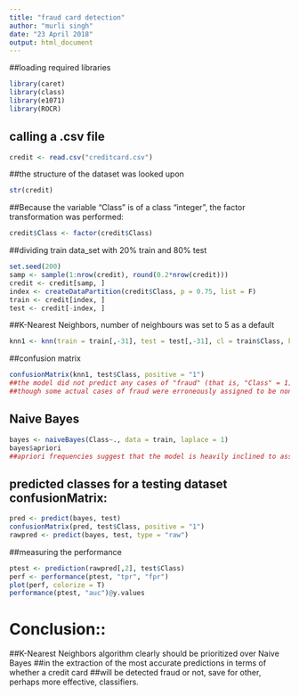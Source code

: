 ---
title: "fraud card detection"
author: "murli singh"
date: "23 April 2018"
output: html_document
---
##loading required libraries
```{r}
library(caret)
library(class)
library(e1071)
library(ROCR)
```
## calling a .csv file
```{r}
credit <- read.csv("creditcard.csv")
```
##the structure of the dataset was looked upon
```{r}
str(credit)
```
##Because the variable "Class" is of a class "integer", the factor transformation was performed: 
```{r}
credit$Class <- factor(credit$Class)
```
##dividing train data_set with 20% train and 80% test
```{r}
set.seed(200)
samp <- sample(1:nrow(credit), round(0.2*nrow(credit)))
credit <- credit[samp, ]
index <- createDataPartition(credit$Class, p = 0.75, list = F)
train <- credit[index, ]
test <- credit[-index, ]
```
##K-Nearest Neighbors, number of neighbours was set to 5 as a default
```{r}
knn1 <- knn(train = train[,-31], test = test[,-31], cl = train$Class, k = 5)
```
##confusion matrix
```{r}
confusionMatrix(knn1, test$Class, positive = "1")
##the model did not predict any cases of "fraud" (that is, "Class" = 1),
##though some actual cases of fraud were erroneously assigned to be non-fraud. 

```
## Naive Bayes
```{r}
bayes <- naiveBayes(Class~., data = train, laplace = 1)
bayes$apriori
##apriori frequencies suggest that the model is heavily inclined to assigning non-fraud values 
```
## predicted classes for a testing dataset confusionMatrix:
```{r}
pred <- predict(bayes, test)
confusionMatrix(pred, test$Class, positive = "1")
rawpred <- predict(bayes, test, type = "raw")
```
##measuring the performance
```{r}
ptest <- prediction(rawpred[,2], test$Class)
perf <- performance(ptest, "tpr", "fpr")
plot(perf, colorize = T)
performance(ptest, "auc")@y.values
```
# Conclusion::
##K-Nearest Neighbors algorithm clearly should be prioritized over Naive Bayes 
##in the extraction of the most accurate predictions in terms of whether a credit card 
##will be detected fraud or not, save for other, perhaps more effective, classifiers. 
